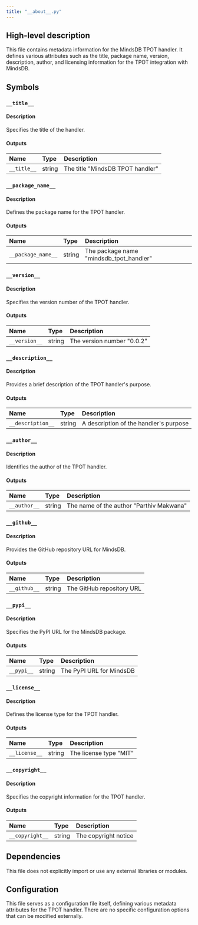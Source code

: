 ```yaml
---
title: "__about__.py"
---
```


## High-level description
This file contains metadata information for the MindsDB TPOT handler. It defines various attributes such as the title, package name, version, description, author, and licensing information for the TPOT integration with MindsDB.

## Symbols

### `__title__`
#### Description
Specifies the title of the handler.

#### Outputs
| Name | Type | Description |
|:-----|:-----|:------------|
| `__title__` | string | The title "MindsDB TPOT handler" |

### `__package_name__`
#### Description
Defines the package name for the TPOT handler.

#### Outputs
| Name | Type | Description |
|:-----|:-----|:------------|
| `__package_name__` | string | The package name "mindsdb_tpot_handler" |

### `__version__`
#### Description
Specifies the version number of the TPOT handler.

#### Outputs
| Name | Type | Description |
|:-----|:-----|:------------|
| `__version__` | string | The version number "0.0.2" |

### `__description__`
#### Description
Provides a brief description of the TPOT handler's purpose.

#### Outputs
| Name | Type | Description |
|:-----|:-----|:------------|
| `__description__` | string | A description of the handler's purpose |

### `__author__`
#### Description
Identifies the author of the TPOT handler.

#### Outputs
| Name | Type | Description |
|:-----|:-----|:------------|
| `__author__` | string | The name of the author "Parthiv Makwana" |

### `__github__`
#### Description
Provides the GitHub repository URL for MindsDB.

#### Outputs
| Name | Type | Description |
|:-----|:-----|:------------|
| `__github__` | string | The GitHub repository URL |

### `__pypi__`
#### Description
Specifies the PyPI URL for the MindsDB package.

#### Outputs
| Name | Type | Description |
|:-----|:-----|:------------|
| `__pypi__` | string | The PyPI URL for MindsDB |

### `__license__`
#### Description
Defines the license type for the TPOT handler.

#### Outputs
| Name | Type | Description |
|:-----|:-----|:------------|
| `__license__` | string | The license type "MIT" |

### `__copyright__`
#### Description
Specifies the copyright information for the TPOT handler.

#### Outputs
| Name | Type | Description |
|:-----|:-----|:------------|
| `__copyright__` | string | The copyright notice |

## Dependencies
This file does not explicitly import or use any external libraries or modules.

## Configuration
This file serves as a configuration file itself, defining various metadata attributes for the TPOT handler. There are no specific configuration options that can be modified externally.